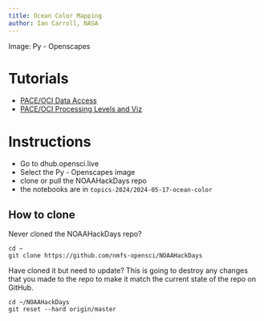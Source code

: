 ```yaml
---
title: Ocean Color Mapping
author: Ian Carroll, NASA
---
```


Image: Py - Openscapes

# Tutorials

* [PACE/OCI Data Access](https://oceancolor.gsfc.nasa.gov/resources/docs/tutorials/notebooks/oci_data_access/)
* [PACE/OCI Processing Levels and Viz](https://oceancolor.gsfc.nasa.gov/resources/docs/tutorials/notebooks/oci_file_structure/)


# Instructions

-   Go to dhub.opensci.live
-   Select the Py - Openscapes image
-   clone or pull the NOAAHackDays repo
-   the notebooks are in `topics-2024/2024-05-17-ocean-color`

## How to clone

Never cloned the NOAAHackDays repo?

```         
cd ~
git clone https://github.com/nmfs-opensci/NOAAHackDays
```

Have cloned it but need to update? This is going to destroy any changes that you made to the repo to make it match the current state of the repo on GitHub.

```  
cd ~/NOAAHackDays
git reset --hard origin/master
```
